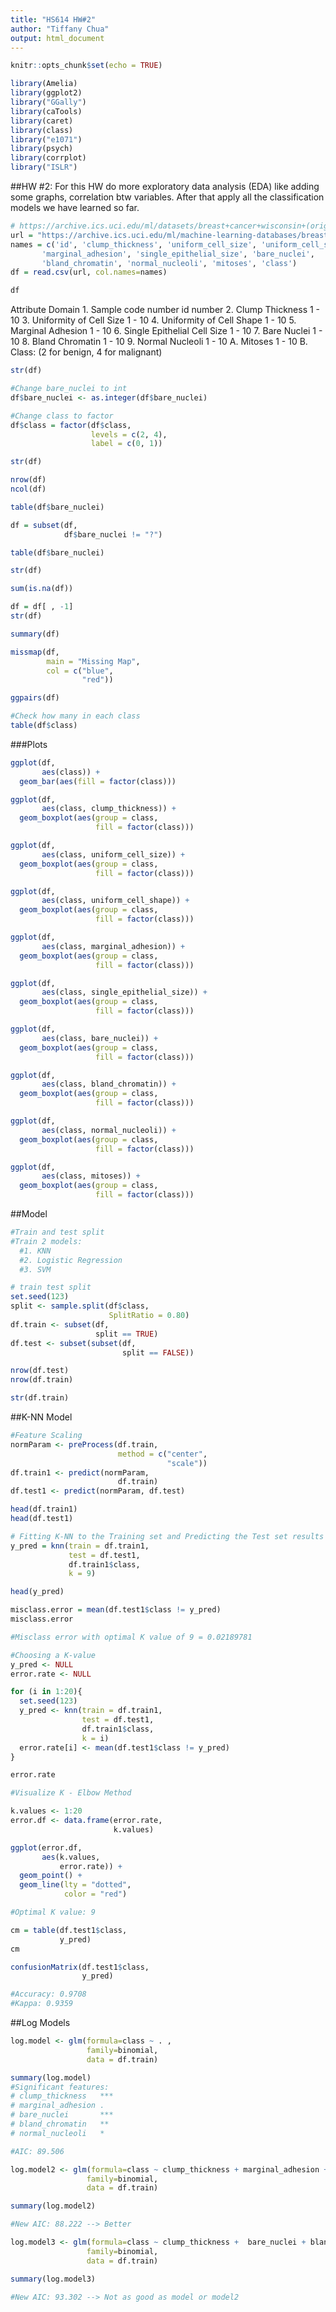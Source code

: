```yaml
---
title: "HS614 HW#2"
author: "Tiffany Chua"
output: html_document
---
```


```r
knitr::opts_chunk$set(echo = TRUE)
```

```r
library(Amelia)
library(ggplot2)
library("GGally")
library(caTools)
library(caret)
library(class)
library("e1071")
library(psych)
library(corrplot)
library("ISLR")
```

##HW #2:
For this HW do more exploratory data analysis (EDA) like adding some graphs, correlation btw variables. After that apply all the classification models we have learned so far. 

```r
# https://archive.ics.uci.edu/ml/datasets/breast+cancer+wisconsin+(original)
url = "https://archive.ics.uci.edu/ml/machine-learning-databases/breast-cancer-wisconsin/breast-cancer-wisconsin.data"
names = c('id', 'clump_thickness', 'uniform_cell_size', 'uniform_cell_shape',
       'marginal_adhesion', 'single_epithelial_size', 'bare_nuclei',
       'bland_chromatin', 'normal_nucleoli', 'mitoses', 'class')
df = read.csv(url, col.names=names)

df
```

Attribute Domain
1. Sample code number id number
2. Clump Thickness 1 - 10
3. Uniformity of Cell Size 1 - 10
4. Uniformity of Cell Shape 1 - 10
5. Marginal Adhesion 1 - 10
6. Single Epithelial Cell Size 1 - 10
7. Bare Nuclei 1 - 10
8. Bland Chromatin 1 - 10
9. Normal Nucleoli 1 - 10
  A. Mitoses 1 - 10
  B. Class: (2 for benign, 4 for malignant)
  
  
```r
str(df)
```
  
```r
#Change bare_nuclei to int
df$bare_nuclei <- as.integer(df$bare_nuclei)

#Change class to factor
df$class = factor(df$class,
                  levels = c(2, 4),
                  label = c(0, 1))

str(df)
```
  
```r
nrow(df)
ncol(df)
```

```r
table(df$bare_nuclei)
```

```r
df = subset(df,
            df$bare_nuclei != "?")

table(df$bare_nuclei)
```

```r
str(df)

sum(is.na(df))
```

```r
df = df[ , -1]
str(df)
```
  
```r
summary(df)
```

```r
missmap(df,
        main = "Missing Map",
        col = c("blue",
                "red"))
```

```r
ggpairs(df)
```

```r
#Check how many in each class
table(df$class)
```

###Plots
```r
ggplot(df,
       aes(class)) + 
  geom_bar(aes(fill = factor(class)))
```

```r
ggplot(df,
       aes(class, clump_thickness)) + 
  geom_boxplot(aes(group = class,
                   fill = factor(class)))

ggplot(df,
       aes(class, uniform_cell_size)) + 
  geom_boxplot(aes(group = class,
                   fill = factor(class)))

ggplot(df,
       aes(class, uniform_cell_shape)) + 
  geom_boxplot(aes(group = class,
                   fill = factor(class)))

ggplot(df,
       aes(class, marginal_adhesion)) + 
  geom_boxplot(aes(group = class,
                   fill = factor(class)))

ggplot(df,
       aes(class, single_epithelial_size)) + 
  geom_boxplot(aes(group = class,
                   fill = factor(class)))

ggplot(df,
       aes(class, bare_nuclei)) + 
  geom_boxplot(aes(group = class,
                   fill = factor(class)))

ggplot(df,
       aes(class, bland_chromatin)) + 
  geom_boxplot(aes(group = class,
                   fill = factor(class)))

ggplot(df,
       aes(class, normal_nucleoli)) + 
  geom_boxplot(aes(group = class,
                   fill = factor(class)))

ggplot(df,
       aes(class, mitoses)) + 
  geom_boxplot(aes(group = class,
                   fill = factor(class)))
```

##Model
```r
#Train and test split
#Train 2 models:
  #1. KNN
  #2. Logistic Regression
  #3. SVM
```

```r
# train test split
set.seed(123)
split <- sample.split(df$class,
                      SplitRatio = 0.80)
df.train <- subset(df,
                   split == TRUE)
df.test <- subset(subset(df,
                         split == FALSE))

nrow(df.test)
nrow(df.train)
```

```r
str(df.train)
```

##K-NN Model
```r
#Feature Scaling
normParam <- preProcess(df.train,
                        method = c("center",
                                   "scale"))
df.train1 <- predict(normParam,
                        df.train)
df.test1 <- predict(normParam, df.test)

head(df.train1)
head(df.test1)
```

```r
# Fitting K-NN to the Training set and Predicting the Test set results
y_pred = knn(train = df.train1,
             test = df.test1,
             df.train1$class,
             k = 9)

head(y_pred)

misclass.error = mean(df.test1$class != y_pred)
misclass.error

#Misclass error with optimal K value of 9 = 0.02189781
```

```r
#Choosing a K-value
y_pred <- NULL
error.rate <- NULL

for (i in 1:20){
  set.seed(123)
  y_pred <- knn(train = df.train1,
                test = df.test1,
                df.train1$class,
                k = i)
  error.rate[i] <- mean(df.test1$class != y_pred)
}

error.rate

#Visualize K - Elbow Method

k.values <- 1:20
error.df <- data.frame(error.rate,
                       k.values)

ggplot(error.df,
       aes(k.values,
           error.rate)) +
  geom_point() +
  geom_line(lty = "dotted",
            color = "red")

#Optimal K value: 9
```

```r
cm = table(df.test1$class,
           y_pred)
cm

confusionMatrix(df.test1$class,
                y_pred)

#Accuracy: 0.9708
#Kappa: 0.9359
```

##Log Models
```r
log.model <- glm(formula=class ~ . ,
                 family=binomial,
                 data = df.train)

summary(log.model)
#Significant features:
# clump_thickness   ***
# marginal_adhesion .
# bare_nuclei       ***
# bland_chromatin   **
# normal_nucleoli   *

#AIC: 89.506
```

```r
log.model2 <- glm(formula=class ~ clump_thickness + marginal_adhesion + bare_nuclei + bland_chromatin + normal_nucleoli,
                 family=binomial,
                 data = df.train)

summary(log.model2)

#New AIC: 88.222 --> Better
```

```r
log.model3 <- glm(formula=class ~ clump_thickness +  bare_nuclei + bland_chromatin + normal_nucleoli,
                 family=binomial,
                 data = df.train)

summary(log.model3)

#New AIC: 93.302 --> Not as good as model or model2
```

